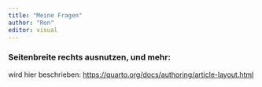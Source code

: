 ```yaml
---
title: "Meine Fragen"
author: "Ron"
editor: visual
---
```


### Seitenbreite rechts ausnutzen, und mehr:

wird hier beschrieben: <https://quarto.org/docs/authoring/article-layout.html>
